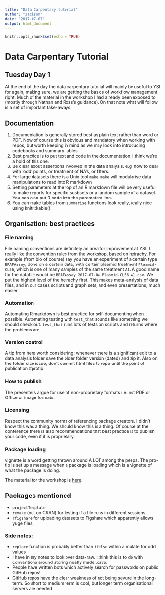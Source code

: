 ```yaml
---
title: "Data Carpentary tutorial"
author: "Jackson"
date: "2017-07-07"
output: html_document
---
```



```r
knitr::opts_chunk$set(echo = TRUE)

```

# Data Carpentary Tutorial
## Tuesday Day 1

At the end of the day the data carpentary tutorial will mainly be useful to YSI for again, making sure, we are getting the basics of workflow management right. Much of the material in the workshop I had already been exposed to (mostly through Nathan and Ross's guidance). On that note what will follow is a set of important take-aways.

## Documentation
1.  Documentation is generally stored best as plain text rather than word or PDF. Now of course this is obvious and mandatory when working with repos, but worth keeping in mind as we may look into introducing codebooks and summary tables
2.  Best practice is to put text and code in the documentation. I think we're a hold of this one.
3.  Be clear about assertions involved in the data analysis. e.g. how to deal with 'odd' points, or treatment of NA's, or filters.
4.  For large datasets there is a Unix tool `make`. `make` will modularise data manipulations to read into R markdown
5.  Setting parameters at the top of an R markdown file will be very useful to make reports for specific susbsets or a random sample of a dataset. You can also put R code into the parameters line.
6.  You can make tables from `summarise` functions look really, really nice using knitr::kable()


## Organisation: best practices
### File naming
File naming conventions are definitely an area for improvement at YSI. I really like the convention rules from the workshop, based on heirachy. For example (from bio of course) say you have an experiment of a certain type `BRAFAssay`, done on a certain date, with certain plasmid treatment `Plasmid-CL56`, which is one of many samples of the same treatment `A1`. A good name for the datafile would be `BRAFAssay_2017-07-04_Plasmid-CL56_A1.csv`. We put the highest level of the heirachy first. This makes meta-analysis of data files, and in our cases scripts and graph sets, and even presentations, much easier.

### Automation
Automating R markdown is best practice for self-documenting when possible. 
Automating testing with `test_that` sounds like something we should check out. `test_that` runs lots of tests on scripts and returns where the problems are. 

### Version control
A tip from here worth considering: whenever there is a significant edit to a data analysis folder save the older folder version (dated) and zip it.
Also on the folder size issue, don't commit html files to repo until the point of publication #protip

### How to publish
The presenters argue for use of non-proprietary formats i.e. not PDF or Office or image formats.

### Licensing
Respect the community norms of referencing package creators. I didn't know this was a thing. We should know this is a thing. Of course at the conference there is also recommendations that best practice is to publish your code, even if it is proprietary.

### Package loading
vignette is a word getting thrown around A LOT among the peeps. The pro-tip is set up a message when a package is loading which is a vignette of what the package is doing.




The material for the workshop is [here](https://fmichonneau.github.io/2017-useR-tutorial/).


## Packages mentioned
- `projectTemplate`
- `remake` (not on CRAN) for testing if a file runs in different sessions
- `rfigshare` for uploading datasets to Figshare which apparently allows yuge files


### Side notes:
- `replace` function is probably better than `ifelse` within a mutate for odd values
- I have in my notes to look over data-raw. I think this is to do with conventions around storing neatly made .csvs.
- People have written bots which actively search for passwords on public GitHub repos!
- GitHub repos have the clear weakness of not being sevure in the long-term. So short to medium term is cool, but longer term organisational servers are needed